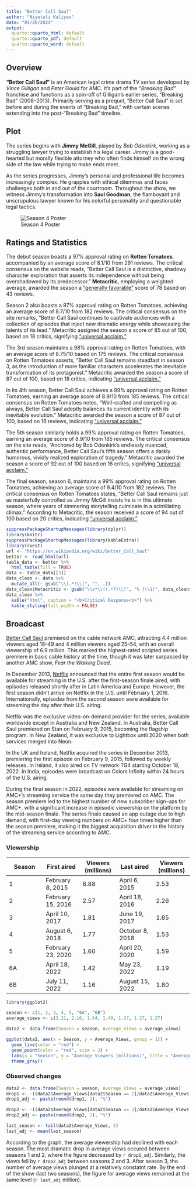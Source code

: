 ```yaml
---
title: "Better Call Saul"
author: "Niyetali Kaliyev"
date: "04/26/2024"
output:
  quarto::quarto_html: default
  quarto::quarto_pdf: default
  quarto::quarto_word: default
---
```


## Overview

**"Better Call Saul"** is an American legal crime drama TV series developed by *Vince Gilligan* and *Peter Gould* for AMC. It's part of the *"Breaking Bad"* franchise and functions as a spin-off of Gilligan's earlier series, "Breaking Bad" (2008--2013). Primarily serving as a prequel, "Better Call Saul" is set before and during the events of "Breaking Bad," with certain scenes extending into the post-"Breaking Bad" timeline.

## Plot

The series begins with **Jimmy McGill**, played by *Bob Odenkirk*, working as a struggling lawyer trying to establish his legal career. Jimmy is a good-hearted but morally flexible attorney who often finds himself on the wrong side of the law while trying to make ends meet.

As the series progresses, Jimmy's personal and professional life becomes increasingly complex. He grapples with ethical dilemmas and faces challenges both in and out of the courtroom. Throughout the show, we witness Jimmy's transformation into **Saul Goodman**, the flamboyant and unscrupulous lawyer known for his colorful personality and questionable legal tactics.

![Season 4 Poster](better.jpeg)

## Ratings and Statistics

The debut season boasts a 97% approval rating on **Rotten Tomatoes**, accompanied by an average score of 8.1/10 from 291 reviews. The critical consensus on the website reads, "Better Call Saul is a distinctive, shadowy character exploration that asserts its independence without being overshadowed by its predecessor." **Metacritic**, employing a weighted average, awarded the season a <u>"generally favorable"</u> score of 78 based on 43 reviews.

Season 2 also boasts a 97% approval rating on Rotten Tomatoes, achieving an average score of 8.7/10 from 182 reviews. The critical consensus on the site remarks, "Better Call Saul continues to captivate audiences with a collection of episodes that inject new dramatic energy while showcasing the talents of its lead." Metacritic assigned the season a score of 85 out of 100, based on 18 critics, signifying <u>"universal acclaim."</u>

The 3rd season maintains a 98% approval rating on Rotten Tomatoes, with an average score of 8.75/10 based on 175 reviews. The critical consensus on Rotten Tomatoes asserts, "Better Call Saul remains steadfast in season 3, as the introduction of more familiar characters accelerates the inevitable transformation of its protagonist." Metacritic awarded the season a score of 87 out of 100, based on 18 critics, indicating <u>"universal acclaim."</u>

In its 4th season, Better Call Saul achieves a 99% approval rating on Rotten Tomatoes, earning an average score of 8.9/10 from 185 reviews. The critical consensus on Rotten Tomatoes notes, "Well-crafted and compelling as always, Better Call Saul adeptly balances its current identity with its inevitable evolution." Metacritic awarded the season a score of 87 out of 100, based on 16 reviews, indicating <u>"universal acclaim."</u>

The 5th season similarly holds a 99% approval rating on Rotten Tomatoes, earning an average score of 8.9/10 from 185 reviews. The critical consensus on the site reads, "Anchored by Bob Odenkirk's endlessly nuanced, authentic performance, Better Call Saul's fifth season offers a darkly humorous, vividly realized exploration of tragedy." Metacritic awarded the season a score of 92 out of 100 based on 16 critics, signifying <u>"universal acclaim."</u>

The final season, season 6, maintains a 99% approval rating on Rotten Tomatoes, achieving an average score of 9.4/10 from 182 reviews. The critical consensus on Rotten Tomatoes states, "Better Call Saul remains just as masterfully controlled as Jimmy McGill insists he is in this ultimate season, where years of simmering storytelling culminate in a scintillating climax." According to Metacritic, the season received a score of 94 out of 100 based on 20 critics, indicating <u>"universal acclaim."</u>

```r
suppressPackageStartupMessages(library(dplyr))
library(knitr)
suppressPackageStartupMessages(library(kableExtra))
library(rvest)
url <- "https://en.wikipedia.org/wiki/Better_Call_Saul"
better <- read_html(url)
table_data <- better %>%
  html_table(fill = TRUE)
data <- table_data[[3]]
data_clean <- data %>%
  mutate_all(~ gsub("\\[.*?\\]", "", .))
data_clean$Metacritic <- gsub("\\s*\\((.*?)\\)", "% (\\1)", data_clean$Metacritic)
data_clean %>%
  kable("html", caption = "<b>Critical Response<b>") %>%
  kable_styling(full_width = FALSE)

```

## Broadcast

<u>Better Call Saul</u> premiered on the cable network AMC, attracting 4.4 million viewers aged 18--49 and 4 million viewers aged 25--54, with an overall viewership of 6.9 million. This marked the highest-rated scripted series premiere in basic cable history at the time, though it was later surpassed by another AMC show, *Fear the Walking Dead*.

In December 2013, <u>Netflix</u> announced that the entire first season would be available for streaming in the U.S. after the first-season finale aired, with episodes released shortly after in Latin America and Europe. However, the first season didn't arrive on Netflix in the U.S. until February 1, 2016. Internationally, episodes from the second season were available for streaming the day after their U.S. airing.

Netflix was the exclusive video-on-demand provider for the series, available worldwide except in Australia and New Zealand. In Australia, Better Call Saul premiered on Stan on February 9, 2015, becoming the flagship program. In New Zealand, it was exclusive to Lightbox until 2020 when both services merged into Neon.

In the UK and Ireland, Netflix acquired the series in December 2013, premiering the first episode on February 9, 2015, followed by weekly releases. In Ireland, it also aired on TV network TG4 starting October 18, 2022. In India, episodes were broadcast on Colors Infinity within 24 hours of the U.S. airing.

During the final season in 2022, episodes were available for streaming on AMC+'s streaming service the same day they premiered on AMC. The season premiere led to the highest number of new subscriber sign-ups for AMC+, with a significant increase in episodic viewership on the platform by the mid-season finale. The series finale caused an app outage due to high demand, with first-day viewing numbers on AMC+ four times higher than the season premiere, making it the biggest acquisition driver in the history of the streaming service according to AMC.

### Viewership

| Season | First aired       | Viewers (millions) | Last aired      | Viewers (millions) |
|---------------|---------------|---------------|---------------|---------------|
| 1      | February 8, 2015  | 6.88               | April 6, 2015   | 2.53               |
| 2      | February 15, 2016 | 2.57               | April 18, 2016  | 2.26               |
| 3      | April 10, 2017    | 1.81               | June 19, 2017   | 1.85               |
| 4      | August 6, 2018    | 1.77               | October 8, 2018 | 1.53               |
| 5      | February 23, 2020 | 1.60               | April 20, 2020  | 1.59               |
| 6A     | April 18, 2022    | 1.42               | May 23, 2022    | 1.19               |
| 6B     | July 11, 2022     | 1.16               | August 15, 2022 | 1.80               |

```r
library(ggplot2)

season <- c(1, 2, 3, 4, 5, "6A", "6B")
average_views <- c(3.21, 2.16, 1.64, 1.49, 1.37, 1.27, 1.27) 

data2 <- data.frame(Season = season, Average_Views = average_views)

ggplot(data2, aes(x = Season, y = Average_Views, group = 1)) +
  geom_line(color = "red") + 
  geom_point(color = "red", size = 3) +
  labs(x = "Season", y = "Average Viewers (millions)", title = "Average Viewership Over Seasons") + 
  theme_gray()  

```
### Observed changes
```r
data2 <- data.frame(Season = season, Average_Views = average_views)
drop1 <- -((data2$Average_Views[data2$Season == 2]/data2$Average_Views[data2$Season == 1])-1)*100
drop1_adj <- paste(round(drop1, 2), "%")

drop2 <- -((data2$Average_Views[data2$Season == 3]/data2$Average_Views[data2$Season == 2])-1)*100
drop2_adj <- paste(round(drop2, 2), "%")

last_season <- tail(data2$Average_Views, 2)
last_adj <- mean(last_season)
```
According to the graph, the average viewership had declined with each season. The most dramatic drop in average views occured between seasons 1 and 2, where the figure decreased by `r drop1_adj`. Similarly, the views fell by `r drop2_adj` between seasons 2 and 3. After season 3, the number of average views plunged at a relatively constatnt rate. By the end of the show (last two seasons), the figure for average views remained at the same level (`r last_adj` million).

